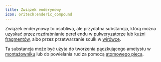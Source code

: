 ```yaml
---  
title: Związek enderynowy 
icon: oritech:enderic_compound  
---  
```


Związek enderynowy to osobliwa, ale przydatna substancja, którą można uzyskać przez rozdrabnianie pereł endu w [pulweryzatorze](../processing/pulverizer) lub [kuźni fragmentów](../processing/fragment_forge), albo przez przetwarzanie sculk w [wirówce](../processing/centrifuge).  

Ta substancja może być użyta do tworzenia pączkującego ametystu w [montażowniku](../processing/assembler) lub do powielania rud za pomocą [atomowego pieca](../processing/atomic_forge).  
